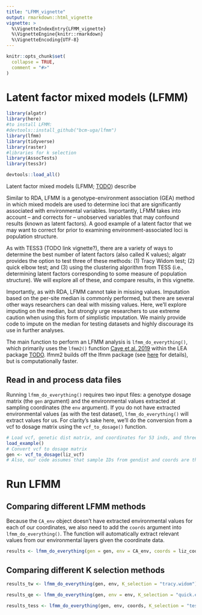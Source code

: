 ```yaml
---
title: "LFMM_vignette"
output: rmarkdown::html_vignette
vignette: >
  %\VignetteIndexEntry{LFMM_vignette}
  %\VignetteEngine{knitr::rmarkdown}
  %\VignetteEncoding{UTF-8}
---
```


```r
knitr::opts_chunk$set(
  collapse = TRUE,
  comment = "#>"
)
```

# Latent factor mixed models (LFMM)

```r
library(algatr)
library(here)
#to install LFMM:
#devtools::install_github("bcm-uga/lfmm")
library(lfmm) 
library(tidyverse)
library(raster)
#libraries for k selection
library(AssocTests)
library(tess3r)

devtools::load_all()
```

Latent factor mixed models (LFMM; [TODO](TODO REFER)) describe


Similar to RDA, LFMM is a genotype-environment association (GEA) method in which mixed models are used to determine loci that are significantly associated with environmental variables. Importantly, LFMM takes into account -- and corrects for -- unobserved variables that may confound results (known as latent factors). A good example of a latent factor that we may want to correct for prior to examining environment-associated loci is population structure.

As with TESS3 (TODO link vignette?), there are a variety of ways to determine the best number of latent factors (also called K values); algatr provides the option to test three of these methods: (1) Tracy Widom test; (2) quick elbow test; and (3) using the clustering algorithm from TESS (i.e., determining latent factors corresponding to some measure of population structure). We will explore all of these, and compare results, in this vignette.

Importantly, as with RDA, LFMM cannot take in missing values. Imputation based on the per-site median is commonly performed, but there are several other ways researchers can deal with missing values. Here, we'll explore imputing on the median, but strongly urge researchers to use extreme caution when using this form of simplistic imputation. We mainly provide code to impute on the median for testing datasets and highly discourage its use in further analyses.

The main function to perform an LFMM analysis is `lfmm_do_everything()`, which primarily uses the `lfmm2()` function [Caye et al. 2019](https://academic.oup.com/mbe/article/36/4/852/5290100) within the LEA package [TODO](TODO). lfmm2 builds off the lfmm package (see [here](https://bcm-uga.github.io/lfmm/index.html) for details), but is computationally faster.

## Read in and process data files

Running `lfmm_do_everything()` requires two input files: a genotype dosage matrix (the `gen` argument) and the environmental values extracted at sampling coordinates (the `env` argument). If you do not have extracted environmental values (as with the test dataset), `lfmm_do_everything()` will extract values for us. For clarity's sake here, we'll do the conversion from a vcf to dosage matrix using the `vcf_to_dosage()` function. 

```r
# Load vcf, genetic dist matrix, and coordinates for 53 inds, and three environmental layers for test dataset
load_example()
# Convert vcf to dosage matrix
gen <- vcf_to_dosage(liz_vcf)
# Also, our code assumes that sample IDs from gendist and coords are the same order; be sure to check this before moving forward!
```

# Run LFMM

## Comparing different LFMM methods

Because the `CA_env` object doesn't have extracted environmental values for each of our coordinates, we also need to add the `coords` argument into `lfmm_do_everything()`. The function will automatically extract relevant values from our environmental layers given the coordinate data.

```r
results <- lfmm_do_everything(gen = gen, env = CA_env, coords = liz_coords, lfmm_method = "ridge", K_selection = "tracy.widom")
```


## Comparing different K selection methods

```r
results_tw <- lfmm_do_everything(gen, env, K_selection = "tracy.widom")
```

```r
results_qe <- lfmm_do_everything(gen, env = env, K_selection = "quick.elbow")
```

```r
results_tess <- lfmm_do_everything(gen, env, coords, K_selection = "tess", Kvals = 1:20)
```



